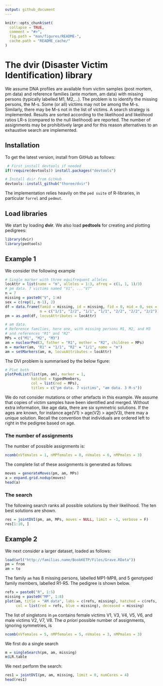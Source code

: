 ```yaml
---
output: github_document
---
```


<!-- README.md is generated from README.Rmd. Please edit that file -->

```r
knitr::opts_chunk$set(
  collapse = TRUE,
  comment = "#>",
  fig.path = "man/figures/README-",
  cache.path = "README_cache/"
)
```


# The dvir (Disaster Victim Identification) library

We assume DNA profiles are available from victim samples (post mortem, pm data) and 
reference families (ante mortem, am data) with missing persons (typically labelled M1, M2,...). 
<!-- There may be  -->
<!-- several samples from the same victim, potentially of low quality leading to *drop-outs*. -->
The problem is to identify the missing persons, the M-s. Some (or all) victims may not be 
among the M-s. Similarly, there may be M-s not in the list of victims.
A search strategy
is implemented.
Results are sorted according to the likelihood and likelihood ratios LR-s (compared to the null
likelihood) are reported. 
The number of assignments may be prohibitively large and for this reason alternatives to
an exhaustive search are implemented.

## Installation

To get the latest version, install from GitHub as follows:

```r
 # First install devtools if needed
if(!require(devtools)) install.packages("devtools")

# Install dvir from GitHub
devtools::install_github("thoree/dvir")
```
The implementation relies heavily on 
the `ped suite` of R-libraries, in particular `forrel` and `pedmut`.

## Load libraries

We start by loading **dvir**. We also load **pedtools** for creating and plotting pedigrees:
```r
library(dvir)
library(pedtools)
```

## Example 1

We consider the following example

```r
# Single marker with three equifrequent alleles
locAttr = list(name = "m", alleles = 1:3, afreq = c(1, 1, 1)/3)
# pm data. 7 victims named "V1", ..."V7"
n = 7
missing = paste0("V", 1:n)
sex = c(rep(1, n-1), 2)
df = data.frame(famid = missing, id = missing, fid = 0, mid = 0, sex = sex,
                m = c("1/1", "2/2", "1/1", "1/1", "2/2", "2/2", "2/2"))
pm = as.ped(df, locusAttributes = locAttr)

# am data. 
# Reference families, here one, with missing persons M1, M2, and M3
# and references "R1" and "R2"
MPs = c("M1", "M2", "M3")
am = nuclearPed(3, father = "R1", mother = "R2", children = MPs)
m = marker(am, "R1" = "1/1", "R2" = "1/1", name = "m")
am = setMarkers(am, m, locusAttributes = locAttr)
```

The DVI problem is summarised by the below figure:

```r
# Plot both
plotPedList(list(pm, am), marker = 1, 
            hatched = typedMembers, 
            col = list(red = MPs), 
            titles = c("pm data. 7 victims", "am data. 3 M-s"))
```

We do not consider mutations or other artefacts in this example. We assume that copies of victim samples have been identified and merged. Without extra information, like age data,
there are six symmetric solutions. If the ages are known, for instance age(V1) > age(V2) > age(V3), there may a unique solution.
Recall the convention that individuals are ordered left to right in the pedigree based on age.

### The number of assignments

The number of possible assignments is:

```r
ncomb(nVfemales = 1, nMPfemales = 0, nVmales = 6, nMPmales = 3)
```

The complete list of these assignments is generated as follows:

```r
moves = generateMoves(pm, am, MPs)
a = expand.grid.nodup(moves)
head(a)
```

### The search

The following search ranks all possible solutions by their likelihood. The ten best solutions are shown.
```r
res = jointDVI(pm, am, MPs, moves = NULL, limit = -1, verbose = F)
res[1:10, ]
```


## Example 2

We next consider a larger dataset, loaded as follows:

```r
load(url("http://familias.name/BookKETP/Files/Grave.RData"))
pm = from
am = to
```

The family `am` has 8 missing persons, labelled MP1-MP8, and 5 genotyped family members, labelled R1-R5. The pedigree is shown below.

```r
refs = paste0("R", 1:5)
missing = paste0("MP", 1:8)
plot(am, title = "AM data", labs = c(refs, missing), hatched = c(refs, missing), 
     col = list(red = refs, blue = missing), deceased = missing)
```

The list of singletons in `pm` contains female victims V1, V3, V4, V5, V6,
and male victims V2, V7, V8. The *a priori* possible number of assignments,
ignoring symmetries, is

```r
ncomb(nVfemales = 5, nMPfemales = 5, nVmales = 3, nMPmales = 3)
```

We first do a single search 

```r
m = singleSearch(pm, am, missing)
m$LR.table
```





We next perform the search:
```r
res1 = jointDVI(pm, am, missing, limit = 0, numCores = 4)
head(res1)
```




